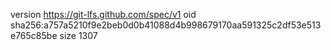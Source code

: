 version https://git-lfs.github.com/spec/v1
oid sha256:a757a5210f9e2beb0d0b41088d4b998679170aa591325c2df53e513e765c85be
size 1307
